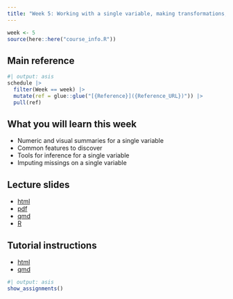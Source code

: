```yaml
---
title: "Week 5: Working with a single variable, making transformations, detecting outliers, using robust statistics"
---
```


```r
week <- 5
source(here::here("course_info.R"))
```

## Main reference

```r
#| output: asis
schedule |>
  filter(Week == week) |>
  mutate(ref = glue::glue("[{Reference}]({Reference_URL})")) |>
  pull(ref)
```

## What you will learn this week

- Numeric and visual summaries for a single variable
- Common features to discover
- Tools for inference for a single variable
- Imputing missings on a single variable

## Lecture slides

- [html](https://ddde.numbat.space/week5/slides.html)
- [pdf](https://ddde.numbat.space/week5/slides.pdf)
- [qmd](https://ddde.numbat.space/week5/slides.qmd)
- [R](https://ddde.numbat.space/week5/slides.R)

## Tutorial instructions

- [html](https://ddde.numbat.space/week5/tutorial.html)
- [qmd](https://ddde.numbat.space/week5/tutorial.qmd)

```r
#| output: asis
show_assignments()
```
